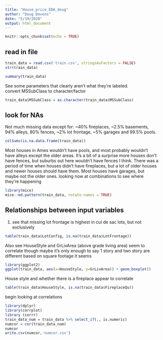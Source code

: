 ```yaml
---
title: "House_price_EDA_doug"
author: "Doug Devens"
date: "5/19/2020"
output: html_document
---
```


```r
knitr::opts_chunk$set(echo = TRUE)
```

## read in file

```r
train_data = read.csv('train.csv', stringsAsFactors = FALSE)
str(train_data)
```
```r
summary(train_data)
```

See some parameters that clearly aren't what they're labeled.  
convert MSSubClass to character/factor
```r
train_data$MSSubClass = as.character(train_data$MSSubClass)
```

## look for NAs
Not much missing data except for: ~40% fireplaces, ~2.5% basements, 94% alleys, 80% fences, ~2% lot frontage, ~5% garages and 99.5% pools.
```r
colSums(is.na.data.frame(train_data))
```
Most houses in Ames wouldn't have pools, and most probably wouldn't have alleys except the older areas.  It's a bit of a surprise more houses don't have fences, but suburbs out here wouldn't have fences I think.  There was a period of time when houses didn't have fireplaces, but a lot of older houses and newer houses should have them.  Most houses have garages, but maybe not the older ones.
looking now at combinations to see where they're happening
```r
library(mice)
mice::md.pattern(train_data, rotate.names = TRUE)
```

## Relationships between input variables
1) see that missing lot frontage is highest in cul de sac lots, but not exclusively
```r
table(train_data$LotConfig, is.na(train_data$LotFrontage))
```
Also see HouseStyle and GrLivArea (above grade living area) seem to correlate though maybe it's only enough to say 1 story and two story are different based on square footage it seems
```r
library(ggplot2)
ggplot(train_data, aes(x=HouseStyle, y=GrLivArea)) + geom_boxplot()
```

House style and whether there is a fireplace appear to correlate
```r
table(train_data$HouseStyle, is.na(train_data$FireplaceQu))
```
begin looking at correlations
```r
library(dplyr)
library(corrplot)
library (corrr)
train_data_num = train_data %>% select_if(., is.numeric)
numcor = cor(train_data_num)
numcor
write.csv(numcor,'numcor.csv')
```


